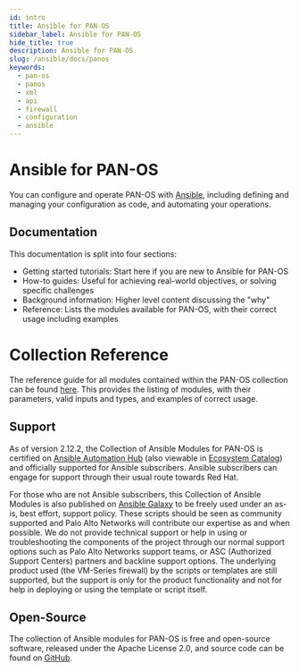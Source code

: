 ```yaml
---
id: intro
title: Ansible for PAN-OS
sidebar_label: Ansible for PAN-OS
hide_title: true
description: Ansible for PAN-OS
slug: /ansible/docs/panos
keywords:
  - pan-os
  - panos
  - xml
  - api
  - firewall
  - configuration
  - ansible
---
```


# Ansible for PAN-OS

You can configure and operate PAN-OS with [Ansible](https://www.ansible.com), including defining and managing your configuration as code, and automating your operations.

## Documentation

This documentation is split into four sections:

- Getting started tutorials: Start here if you are new to Ansible for PAN-OS
- How-to guides: Useful for achieving real-world objectives, or solving specific challenges
- Background information: Higher level content discussing the "why"
- Reference: Lists the modules available for PAN-OS, with their correct usage including examples

# Collection Reference

The reference guide for all modules contained within the PAN-OS collection can be found [here](https://paloaltonetworks.github.io/pan-os-ansible/modules.html). This provides the listing of modules, with their parameters, valid inputs and types, and examples of correct usage.

## Support

As of version 2.12.2, the Collection of Ansible Modules for PAN-OS is certified on [Ansible Automation Hub](https://console.redhat.com/ansible/automation-hub/repo/published/paloaltonetworks/panos) (also viewable in [Ecosystem Catalog](https://catalog.redhat.com/software/collection/paloaltonetworks/panos?tab=overview)) and officially supported for Ansible subscribers. Ansible subscribers can engage for support through their usual route towards Red Hat.

For those who are not Ansible subscribers, this Collection of Ansible Modules is also published on [Ansible Galaxy](https://galaxy.ansible.com/ui/repo/published/paloaltonetworks/panos) to be freely used under an as-is, best effort, support policy. These scripts should be seen as community supported and Palo Alto Networks will contribute our expertise as and when possible. We do not provide technical support or help in using or troubleshooting the components of the project through our normal support options such as Palo Alto Networks support teams, or ASC (Authorized Support Centers) partners and backline support options. The underlying product used (the VM-Series firewall) by the scripts or templates are still supported, but the support is only for the product functionality and not for help in deploying or using the template or script itself.

## Open-Source

The collection of Ansible modules for PAN-OS is free and open-source software, released under the Apache License 2.0, and source code can be found on [GitHub](https://github.com/PaloAltoNetworks/pan-os-ansible).
